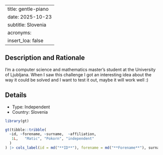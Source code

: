 
---
title: gentle-piano
date: 2025-10-23
subtitle: Slovenia
acronyms:
  insert_loa: false
---

## Description and Rationale

I'm a computer science and mathematics master's student at the University of Ljubljana. When I saw this challenge I got an interesting idea about the way it could be solved and I want to test it out, maybe it will work well :)

## Details

* Type: Independent
* Country: Slovenia

```r
library(gt)

gt(tibble::tribble(
  ~id, ~forename, ~surname,  ~affiliation,
   1L,   "Matic", "Pokorn", "independent"
  )
) |> cols_label(id = md("**ID**"), forename = md("**Forename**"), surname ~ md("**Surname**"), affiliation ~ md("**Affiliation**"))
```
